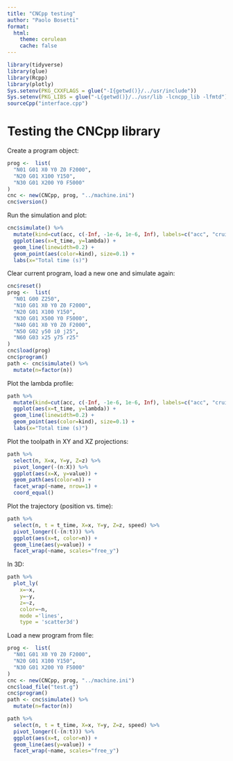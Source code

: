 ```yaml
---
title: "CNCpp testing"
author: "Paolo Bosetti"
format: 
  html:
    theme: cerulean
    cache: false
---
```


```r
library(tidyverse)
library(glue)
library(Rcpp)
library(plotly)
Sys.setenv(PKG_CXXFLAGS = glue("-I{getwd()}/../usr/include"))
Sys.setenv(PKG_LIBS = glue("-L{getwd()}/../usr/lib -lcncpp_lib -lfmtd"))
sourceCpp("interface.cpp")
```

# Testing the CNCpp library

Create a program object:

```r
prog <-  list(
  "N01 G01 X0 Y0 Z0 F2000", 
  "N20 G01 X100 Y150",
  "N30 G01 X200 Y0 F5000"
)
cnc <- new(CNCpp, prog, "../machine.ini")
cnc$version()
```

Run the simulation and plot:

```r
cnc$simulate() %>% 
  mutate(kind=cut(acc, c(-Inf, -1e-6, 1e-6, Inf), labels=c("acc", "cruise", "dec"))) %>%
  ggplot(aes(x=t_time, y=lambda)) + 
  geom_line(linewidth=0.2) +
  geom_point(aes(color=kind), size=0.1) +
  labs(x="Total time (s)")
```

Clear current program, load a new one and simulate again:

```r
cnc$reset()
prog <-  list(
  "N01 G00 Z250",
  "N10 G01 X0 Y0 Z0 F2000", 
  "N20 G01 X100 Y150",
  "N30 G01 X500 Y0 F5000",
  "N40 G01 X0 Y0 Z0 F2000",
  "N50 G02 y50 i0 j25",
  "N60 G03 x25 y75 r25"
)
cnc$load(prog)
cnc$program()
path <- cnc$simulate() %>% 
  mutate(n=factor(n))
```

Plot the lambda profile:

```r
path %>% 
  mutate(kind=cut(acc, c(-Inf, -1e-6, 1e-6, Inf), labels=c("acc", "cruise", "dec"))) %>%
  ggplot(aes(x=t_time, y=lambda)) + 
  geom_line(linewidth=0.2) +
  geom_point(aes(color=kind), size=0.1) +
  labs(x="Total time (s)")
```

Plot the toolpath in XY and XZ projections:

```r
path %>% 
  select(n, X=x, Y=y, Z=z) %>% 
  pivot_longer(-(n:X)) %>% 
  ggplot(aes(x=X, y=value)) + 
  geom_path(aes(color=n)) +
  facet_wrap(~name, nrow=1) +
  coord_equal()
```

Plot the trajectory (position vs. time):

```r
path %>% 
  select(n, t = t_time, X=x, Y=y, Z=z, speed) %>% 
  pivot_longer((-(n:t))) %>% 
  ggplot(aes(x=t, color=n)) +
  geom_line(aes(y=value)) +
  facet_wrap(~name, scales="free_y")
```
In 3D:

```r
path %>% 
  plot_ly(
    x=~x, 
    y=~y, 
    z=~z,
    color=~n,
    mode ='lines',
    type = 'scatter3d')
```


Load a new program from file:

```r
prog <-  list(
  "N01 G01 X0 Y0 Z0 F2000", 
  "N20 G01 X100 Y150",
  "N30 G01 X200 Y0 F5000"
)
cnc <- new(CNCpp, prog, "../machine.ini")
cnc$load_file("test.g")
cnc$program()
path <- cnc$simulate() %>% 
  mutate(n=factor(n))

path %>% 
  select(n, t = t_time, X=x, Y=y, Z=z, speed) %>% 
  pivot_longer((-(n:t))) %>% 
  ggplot(aes(x=t, color=n)) +
  geom_line(aes(y=value)) +
  facet_wrap(~name, scales="free_y")
```

